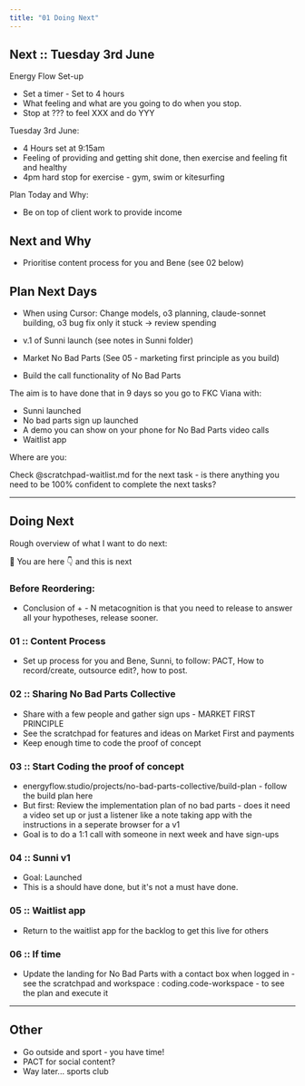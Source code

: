 ```yaml
---
title: "01 Doing Next"
---
```


## Next :: Tuesday 3rd June 

Energy Flow Set-up 
- Set a timer - Set to 4 hours 
- What feeling and what are you going to do when you stop. 
- Stop at ??? to feel XXX and do YYY 
  
Tuesday 3rd June: 
- 4 Hours set at 9:15am 
- Feeling of providing and getting shit done, then exercise and feeling fit and healthy 
- 4pm hard stop for exercise - gym, swim or kitesurfing 

Plan Today and Why: 
- Be on top of client work to provide income 

## Next and Why 
- Prioritise content process for you and Bene (see 02 below)

## Plan Next Days 

- When using Cursor: Change models, o3 planning, claude-sonnet building, o3 bug fix only it stuck → review spending 

- v.1 of Sunni launch (see notes in Sunni folder)
- Market No Bad Parts (See 05 - marketing first principle as you build)
- Build the call functionality of No Bad Parts 

The aim is to have done that in 9 days so you go to FKC Viana with: 

- Sunni launched 
- No bad parts sign up launched 
- A demo you can show on your phone for No Bad Parts video calls 
- Waitlist app 

Where are you: 

Check @scratchpad-waitlist.md for the next task - is there anything you need to be 100% confident to complete the next tasks? 

---

## Doing Next

Rough overview of what I want to do next: 

📍 You are here 
👇 and this is next 

### Before Reordering: 
- Conclusion of + - N metacognition is that you need to release to answer all your hypotheses, release sooner. 

### 01 :: Content Process 
- Set up process for you and Bene, Sunni, to follow: PACT, How to record/create, outsource edit?, how to post. 

### 02 :: Sharing No Bad Parts Collective 
- Share with a few people and gather sign ups - MARKET FIRST PRINCIPLE 
- See the scratchpad for features and ideas on Market First and payments 
- Keep enough time to code the proof of concept 

### 03 :: Start Coding the proof of concept 
- energyflow.studio/projects/no-bad-parts-collective/build-plan - follow the build plan here 
- But first: Review the implementation plan of no bad parts - does it need a video set up or just a listener like a note taking app with the instructions in a seperate browser for a v1 
- Goal is to do a 1:1 call with someone in next week and have sign-ups 

### 04 :: Sunni v1 
- Goal: Launched 
- This is a should have done, but it's not a must have done. 

### 05 :: Waitlist app 
- Return to the waitlist app for the backlog to get this live for others 

### 06 :: If time 
- Update the landing for No Bad Parts with a contact box when logged in - see the scratchpad and workspace : coding.code-workspace - to see the plan and execute it 

---

## Other 

- Go outside and sport - you have time! 
- PACT for social content? 
- Way later... sports club 

